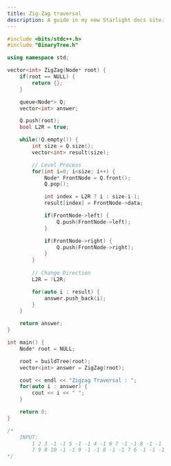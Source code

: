 ```yaml
---
title: Zig-Zag traversal
description: A guide in my new Starlight docs site.
---
```


```c++
#include <bits/stdc++.h>
#include "BinaryTree.h"

using namespace std;

vector<int> ZigZag(Node* root) {
    if(root == NULL) {
        return {};
    }

    queue<Node*> Q;
    vector<int> answer;

    Q.push(root);
    bool L2R = true;

    while(!Q.empty()) {
        int size = Q.size();
        vector<int> result(size);

        // Level Process
        for(int i=0; i<size; i++) {
            Node* FrontNode = Q.front();
            Q.pop();

            int index = L2R ? i : size-i-1;
            result[index] = FrontNode->data;

            if(FrontNode->left) {
                Q.push(FrontNode->left);
            }

            if(FrontNode->right) {
                Q.push(FrontNode->right);
            }
        }
        
        // Change Direction
        L2R = !L2R;

        for(auto i : result) {
            answer.push_back(i);
        }
    }

    return answer;
}

int main() {
    Node* root = NULL;

    root = buildTree(root);
    vector<int> answer = ZigZag(root);

    cout << endl << "Zigzag Traversal : ";
    for(auto i : answer) {
        cout << i << " ";
    }

    return 0;
}

/*
    INPUT:
        1 2 3 -1 -1 5 -1 -1 4 -1 6 7 -1 -1 8 -1 -1
        7 9 8 10 -1 -1 9 -1 -1 8 -1 -1 7 6 -1 -1 -1
*/
```